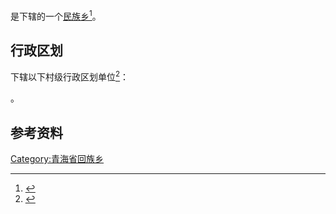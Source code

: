 {{中国乡级行政区|63/21/21/202/000}}

'''{{PAGENAMEBASE}}'''是{{PRC admin/fullname|63/21/21/202/000|3}}下辖的一个[[民族乡|民族乡]]<ref>{{PRC admin/ref sgc|{{PRC admin/parent|63/21/21/202/000}}}}</ref>。

== 行政区划 ==
{{PAGENAMEBASE}}下辖以下村级行政区划单位<ref>{{PRC admin/ref sgc|63/21/21/202/000}}</ref>：

{{PRC admin/children|63/21/21/202/000}}。

== 参考资料 ==
{{reflist}}

{{青海行政区划小作品}}
{{PRC admin/navcat|63/21/21/202/000}}
[[Category:青海省回族乡|Category:青海省回族乡]]